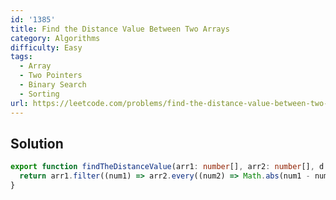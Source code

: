 ```yaml
---
id: '1385'
title: Find the Distance Value Between Two Arrays
category: Algorithms
difficulty: Easy
tags:
  - Array
  - Two Pointers
  - Binary Search
  - Sorting
url: https://leetcode.com/problems/find-the-distance-value-between-two-arrays
---
```


## Solution

```typescript showLineNumbers
export function findTheDistanceValue(arr1: number[], arr2: number[], d: number): number {
  return arr1.filter((num1) => arr2.every((num2) => Math.abs(num1 - num2) > d)).length;
}
```
